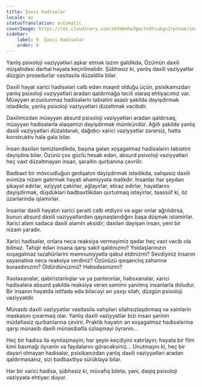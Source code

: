 ```yaml
---
title: Şəxsi Hadisələr
locale: az
statusTranslation: automatic
coverImage: https://res.cloudinary.com/xmfm6mhw3gwctndtcubgx2rptnae/image/upload/v1740468922/small_cover_tratado_de_psicologia_revolucionaria_a4c0dca4e0.webp
sidebar:
    label: 9. Şəxsi Hadisələr
    order: 9
---
```

Yanlış psixoloji vəziyyətləri aşkar etmək lazım gəldikdə, Özümün daxili müşahidəsi dərhal həyata keçirilməlidir. Şübhəsiz ki, yanlış daxili vəziyyətlər düzgün prosedurlar vasitəsilə düzəldilə bilər.

Daxili həyat xarici hadisələri cəlb edən maqnit olduğu üçün, psixikamızdan yanlış psixoloji vəziyyətləri aradan qaldırmağa təcili olaraq ehtiyacımız var. Müəyyən arzuolunmaz hadisələrin təbiətini əsaslı şəkildə dəyişdirmək istədikdə, yanlış psixoloji vəziyyətləri düzəltmək vacibdir.

Daxilimizdən müəyyən absurd psixoloji vəziyyətləri aradan qaldırsaq, müəyyən hadisələrlə əlaqəmizi dəyişdirmək mümkündür. Ağıllı şəkildə yanlış daxili vəziyyətləri düzəldərək, dağıdıcı xarici vəziyyətlər zərərsiz, hətta konstruktiv hala gələ bilər.

İnsan daxilən təmizləndikdə, başına gələn xoşagəlməz hadisələrin təbiətini dəyişdirə bilər. Özünü çox güclü hesab edən, absurd psixoloji vəziyyətləri heç vaxt düzəltməyən insan, şəraitin qurbanına çevrilir.

Bədbəxt bir mövcudluğun gedişatını dəyişdirmək istədikdə, səliqəsiz daxili evimizə nizam gətirmək həyati əhəmiyyətə malikdir. İnsanlar hər şeydən şikayət edirlər, əziyyət çəkirlər, ağlayırlar, etiraz edirlər, həyatlarını dəyişdirmək, düşdükləri bədbəxtlikdən qurtulmaq istəyirlər, təəssüf ki, öz üzərlərində işləmirlər.

İnsanlar daxili həyatın xarici şəraiti cəlb etdiyini və əgər onlar ağrılıdırsa, bunun absurd daxili vəziyyətlərdən qaynaqlandığını başa düşmək istəmirlər. Xarici aləm sadəcə daxili aləmin əksidir; daxilən dəyişən insan, yeni bir nizam yaradır.

Xarici hadisələr, onlara necə reaksiya verməyimiz qədər heç vaxt vacib ola bilməz. Təhqir edən insana qarşı sakit qaldınızmı? Yoldaşlarınızın xoşagəlməz təzahürlərini məmnuniyyətlə qəbul etdinizmi? Sevdiyiniz insanın xəyanətinə necə reaksiya verdiniz? Özünüzü qısqanclıq zəhərinə buraxdınızmı? Öldürdünüzmü? Həbsdəsinizmi?

Xəstəxanalar, qəbiristanlıqlar və ya panteonlar, həbsxanalar, xarici hadisələrə absurd şəkildə reaksiya verən səmimi yanılmış insanlarla doludur. Bir insanın həyatda istifadə edə biləcəyi ən yaxşı silah, düzgün psixoloji vəziyyətdir.

Münasib daxili vəziyyətlər vasitəsilə vəhşiləri silahsızlaşdırmaq və xainlərin maskasını çıxarmaq olar. Yanlış daxili vəziyyətlər bizi insan şərinin müdafiəsiz qurbanlarına çevirir. Praktik həyatın ən xoşagəlməz hadisələrinə qarşı münasib daxili münasibətlə üzləşməyi öyrənin...

Heç bir hadisə ilə eyniləşməyin; hər şeyin keçdiyini xatırlayın; həyata bir film kimi baxmağı öyrənin və faydalarını görəcəksiniz... Unutmayın ki, heç bir dəyəri olmayan hadisələr, psixikanızdan yanlış daxili vəziyyətləri aradan qaldırmasanız, sizi bədbəxtliyə sürükləyə bilər.

Hər bir xarici hadisə, şübhəsiz ki, müvafiq biletə; yəni, dəqiq psixoloji vəziyyətə ehtiyac duyur.

